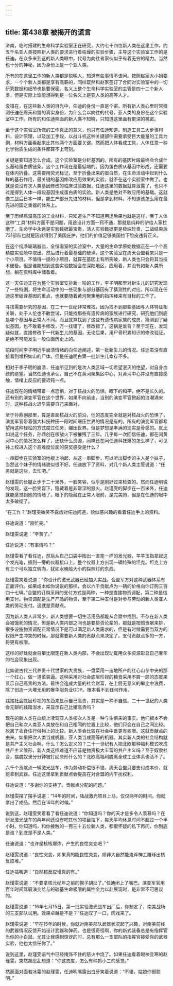 ```yaml
---
---
---
```

title: 第438章 被揭开的谎言
---



济南，临时搭建的生命科学实验室正在研究，大约七十四位新人类在这里工作，约五千名亚人类按照新人类的要求进行着枯燥的实验步骤，主导这个实验室工作的是任迪。在众多来到这的新人类眼中，代号为向往者家伙似乎有着无穷的精力。当然也十分的神秘，因为身份上是一个亚人类。

所有的在这里工作的新人类都是聪明人，知道有些事情不该问。按照赵家大小姐要求，一个个新人类都是享有高薪的，同样既然和赵家签订了合同对实验室中的一切研究数据和细节也是要保密。名义上整个生命科学实验室的主管是四十二个新人类。但是实际上谁能想得到是一位名义上是亚人类的高等人才。

没错在，在这些新人类的目光中，任迪的身份一直是个密。所有新人类心里时常猜测任迪在周天和盟的真实身份，为什么会以向往的代号，亚人类的身份在这个实验室中工作。所有的和任迪照面的新人类不知晓，只知道这里面有更深的机密。

至于这个实验室所做的工作真正的意义，也只有任迪知道。制造工具三大步骤材料，设计原理，以及加工手段，以战斗机这种关键部件需要承受巨大能量的工具为例，材料方面看起来比其他两个方面要关键。然而把人体看成工具，人体任意一种化学物质生成的条件都算不上苛刻。

关键是要知道怎么合成。这个实验室是分析基因的。所有的基因片段最终会合成什么基础蛋白质链条。这个工作现在是最低端的。因为蛋白质从基因中形成，还需要在体内折叠。这需要用荧光标记，至于折叠出来的蛋白质，在生命活动中起到什么样的基石作用，最关键的基因修改应用效果的实验，就不在这个实验室中做了。也就是说没有次人类基因修改的临床试验数据，任迪这里的数据就算泄露了，也只不过是得到人体一段段基因生成蛋白质的实验。新人类是绝对不敢应用的基础。这就像二战后日本一样，能生产部分先进的材料，但是拿到材料，不知道该怎么用在最先进的国之重器的体系上。

至于历经高温高压的工业材料，只知道生产不知道用途后果也就是这样，至于人体这种“工具”材料方面不是问题，用途设计方面一窍不通，那就是纯粹的驴给人家拉磨了。生命学中永远是实验数据最宝贵，活人实验数据更是极端珍贵，二战结束后731部队也就是因此得到了美国庇护，他们的价值足够美国拉下脸皮违背正义。

在这个纯净玻璃器皿，全恒温室的实验室中，大量的生命学原始数据正在一个个高精度实验舱中取出。然后进行着最基础的破译。这个实验室在周天合盟看来只是一个小项目。不值得一提的小项目，就算在基因上有所突破，新人类也只会将其当技术储备。但是谁能想到这些实验数据会在深陆地区，应用着，并没有如新人类所想，躺在资料库中储备着。

这一天任迪正在为整个实验室安排新一轮的工作，李子明那里对新生儿的研究发现了一些特例，将生命活动中的一些现象与部分基因有了猜测性的对应。所以现在任迪这里破译基因的重点，也就要随着黄河聚集地的指挥棒来有目标的工作了。

寻找需要研究的基因，在二十一世纪非常难找，因为找不到那些基因与人体特征相关联，处于人伦也不敢尝试，只能找那些有遗传病的家族进行研究，研究他们到底是哪个基因与正常人不同。而且就算找到了这些有遗传病家族的成员，猜测到了疑似基因，也不敢着手修改，万一找错了，修改错了。这锅是谁背？至于现在，发现疑似就，直接修改下一代新生儿的基因，无论后果，用尸骨积累知识的修改验证，是绝不可能发生一般位面历史上的。

前段时间李子明近乎崩溃情绪的向任迪阐述，第一批新生儿的情况。任迪虽没有直接看到堆积如山的尸体。但是任迪明白第一批新生儿幸存不多。

相对于李子明的崩溃，任迪所见到的是次人类区域一切希望泯灭的绝望，对自身血统的绝望。当然任迪也承认，自己不在黄河聚集区中心，对黄河中心并没有直接感触，情绪上反应的要迟钝一点。

任迪现在的情绪带着一点恐惧，对于核战火的恐惧。眼下的和平，绝不是长久的。还有别的演变军官在这个世界，如果不向前走，当别的演变军官掀起的浪潮涌来时，这种核战火迟早需要自己来面对。

至于孙鼎创那里，算是直面核战火的前沿，他的态度完全就是对核战火的恐惧了，演变军官带着强大科技种田一段时间碾压世界的情况是有的。所有的演变军官都希望用这种轻松的方式度过任务，碾压世界。但是梦想是丰满的现实是骨感的。就比如说这个任务，孙鼎创在核战火下被摧残了三年。几乎每一次回信任迪，都在问黄河中心的情况怎么样了，还缺什么资源，同样还在问任迪科技爆的怎么样了，可见孙上校进入这个高难度位面的获奖感受是什么？

一串脚步在实验室的地板上响起，从这一串脚步，可以听出脚步的主人是个妹子，当然这个妹子的情绪貌似很不好。任迪放下了资料，对几个新人类主管说道：“任务就是这些，去忙吧。”

赵瑾雯的长腿止步于二十米外，一脸笑容，似乎是刚好过来检查的。然而任迪明锐的发现，这一脸笑容下，隐藏着是非常深的怒火。赵瑾雯的脚步在一百米外，任迪就能感觉到她的情绪了。眼下的隐藏在正常人眼前，是完美的，但是在任迪的眼中太多破绽了。

“在工作？”赵瑾雯微笑不露齿对任迪问道，貌似感兴趣的看着任迪手上的资料。

任迪说道：“刚忙完。”

赵瑾雯说道：“辛苦了。”

任迪说道：“有事情吗？”

赵瑾雯看了看任迪，然后从自己口袋中掏出一直笔一样的发光器，芊芊玉指拿起这个发光笔，插到一旁的仪器接口上。整个仪器上方出现一辆特殊的坦克。坦克上方有三个可以独立转向，犹如水桶般大小的探照灯的东西。

赵瑾雯笑着说道：“你设计的激光武器已经加入实战。合盟军方对这种武器体系有正面评价。如果成本如你说说的那样，会以六千贡献点为一辆的价格向你订购三百四十七辆。”合盟的订购采用的支付方式是两种，一种是直接物资调配，第二种是信用支付。物资调配是生产产品的物资，至于第二种支付是对参与劳动的新人类亚人类的劳动支付。这就是贡献点。

因为新人类人非常少，新人类想要一切生活用品都能从合盟中找到。不存在新人类会被饿死的情况，但是新人类内部之间也是要排资论辈的，那就是按照贡献来排，很多设施物资调配正常情况下是可以满足新人类需求的，但是有时候需要当双方的权限产生冲突的时候。那就需要新人类的贡献点来决定了。支付贡献点多的一方，将更有权限。

这样的好处就会将攀比限定在新人类内部，不会出现动辄用众多资源彰显自己奢华的社会现象出现。

比如说古代三代养贵十代世家的大贵族，一盘菜用一亩地所产的红心山芋中央的那一个红心，做一道菜装逼。这种采用对社会底层珍视的粮食采用不屑一顾的态度来显示自己高贵的方法。最终会造成大量的社会财富，在上层无意义的攀比中浪费，除了创造一大堆无用的奢华服务业GDP。根本看不到任何作用。

践踏社会底层珍视的东西来显示自己高贵，其实是一种不自信。二十一世纪的人类会无聊的践踏泔水，来显示自己比猪高贵吗？

现在的新人类在血统上凌驾亚人类核次人类是一种与生俱来的事实。他们根本不会把自己和次人类亚人类放在和自己相同的位置上比较，他们只会在自己之间比较。脱离了衣食住行俗物上的比较。新人类会比较在社会中谁更有权限。这就贡献点的由来。如果把次人类当成机器，亚人类当成高等的机器。其实新人类的社会结构就是共产主义社会啊。什么？怎么定义的？二十一世纪有人把北欧那种福利模式吹成共产主义雏形，新人类这样难道不应该是物资极大丰富的共产主义吗？至于奴隶社会，摆脱奴隶分分钟被打回原形什么的？北欧高福利脱离全球工业体系也活不了。

六千个贡献点一辆激光战车，作为劳动补偿很不错。周天合盟只要支付成本价，就能拿到武器。任迪这里拿到贡献点会提高在对合盟的内干扰权利。

任迪说道：“多谢你的支持了。贡献点分配的问题。”

赵瑾雯摆了摆手说道：“14年的时间，陆战激光项目上马，仅仅两年的时间，你就拿出了成品。然后在16年的时候。”

说到这，赵瑾雯笑着看了看任迪说道：“你知道吗？你的天才是多令人羡慕吗？在研发激光战车的两年间还没有吧其他的项目拉下，每天平均休息时间不超过一个半小时。你知道吗，和你接触的一百三十五位新人类，都很怀疑的私下再问，你到底是谁？到底是不是人类。”

任迪说道：“也许是核核爆炸，产生的良性突变吧？”

赵瑾雯说道：“良性突变，如果真的能良性突变，除非大自然能鬼斧神工雕琢出核反应堆。”

任迪插嘴道：“自然核反应堆真的有。”

赵瑾雯说道：“不要拿核元纪年之前的幌子胡扯了。”任迪闭上了嘴巴。演变军官用百年时间驾驭演变给与的碳基生命极限的属性全力以赴展现时，是非常不可思议的。

赵瑾雯说道：“16年七月15日，第一批实验激光战车出厂后，你制定了，南美战场的三支部队试用。效果卓越是不是？”任迪叹了一口，肉戏来了。

赵瑾雯说道：“早在15年的时候，你就对南美部队武器状况起了兴趣，对南美前线的武器情况反馈开始设计武器和弹药。也是很奇怪啊，你的新式装备总是有指挥官当你的小白鼠。尤其让我感到惊讶的时，总有那么一支部队的指挥官接受你的武器实验，他也太信任你了。”

说到这里，赵瑾雯语气中已经掩饰不住的怒火中烧了。如果任迪看着眼神变寒的赵瑾雯，突然胡思乱想道：“你这态度，怎么有种抓小三的感觉。”

然而面对面若冰霜的赵瑾雯，任迪咧嘴露出白牙笑着说道：“不错，姑娘你很聪明。”